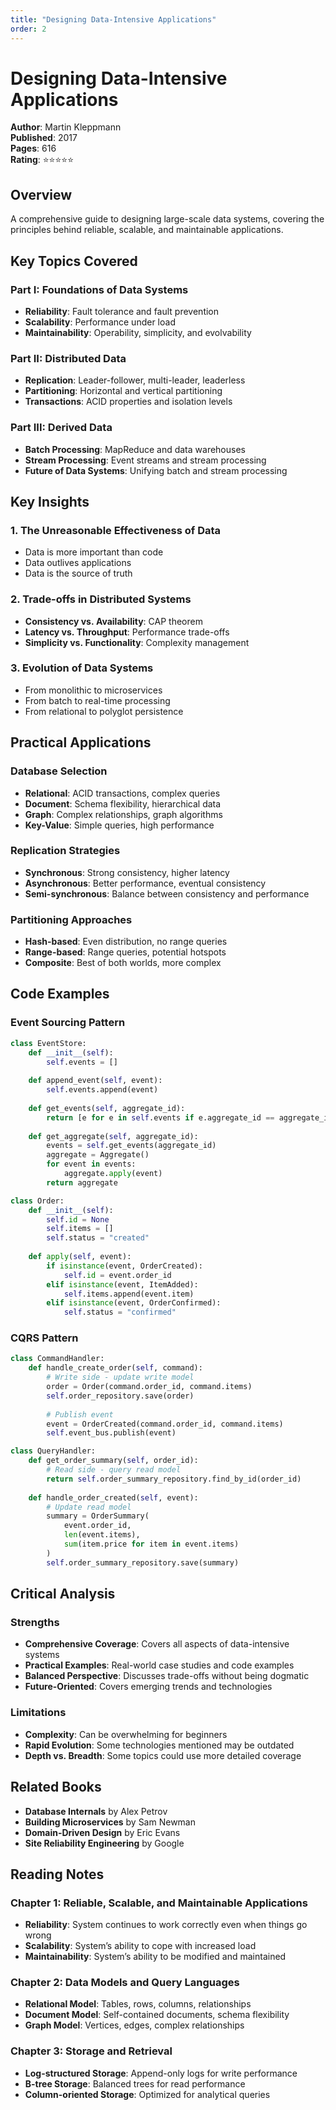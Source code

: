 ```yaml
---
title: "Designing Data-Intensive Applications"
order: 2
---
```


# Designing Data-Intensive Applications

**Author**: Martin Kleppmann  
**Published**: 2017  
**Pages**: 616  
**Rating**: ⭐⭐⭐⭐⭐

## Overview

A comprehensive guide to designing large-scale data systems, covering the principles behind reliable, scalable, and maintainable applications.

## Key Topics Covered

### Part I: Foundations of Data Systems
- **Reliability**: Fault tolerance and fault prevention
- **Scalability**: Performance under load
- **Maintainability**: Operability, simplicity, and evolvability

### Part II: Distributed Data
- **Replication**: Leader-follower, multi-leader, leaderless
- **Partitioning**: Horizontal and vertical partitioning
- **Transactions**: ACID properties and isolation levels

### Part III: Derived Data
- **Batch Processing**: MapReduce and data warehouses
- **Stream Processing**: Event streams and stream processing
- **Future of Data Systems**: Unifying batch and stream processing

## Key Insights

### 1. The Unreasonable Effectiveness of Data
- Data is more important than code
- Data outlives applications
- Data is the source of truth

### 2. Trade-offs in Distributed Systems
- **Consistency vs. Availability**: CAP theorem
- **Latency vs. Throughput**: Performance trade-offs
- **Simplicity vs. Functionality**: Complexity management

### 3. Evolution of Data Systems
- From monolithic to microservices
- From batch to real-time processing
- From relational to polyglot persistence

## Practical Applications

### Database Selection
- **Relational**: ACID transactions, complex queries
- **Document**: Schema flexibility, hierarchical data
- **Graph**: Complex relationships, graph algorithms
- **Key-Value**: Simple queries, high performance

### Replication Strategies
- **Synchronous**: Strong consistency, higher latency
- **Asynchronous**: Better performance, eventual consistency
- **Semi-synchronous**: Balance between consistency and performance

### Partitioning Approaches
- **Hash-based**: Even distribution, no range queries
- **Range-based**: Range queries, potential hotspots
- **Composite**: Best of both worlds, more complex

## Code Examples

### Event Sourcing Pattern
```python
class EventStore:
    def __init__(self):
        self.events = []
    
    def append_event(self, event):
        self.events.append(event)
    
    def get_events(self, aggregate_id):
        return [e for e in self.events if e.aggregate_id == aggregate_id]
    
    def get_aggregate(self, aggregate_id):
        events = self.get_events(aggregate_id)
        aggregate = Aggregate()
        for event in events:
            aggregate.apply(event)
        return aggregate

class Order:
    def __init__(self):
        self.id = None
        self.items = []
        self.status = "created"
    
    def apply(self, event):
        if isinstance(event, OrderCreated):
            self.id = event.order_id
        elif isinstance(event, ItemAdded):
            self.items.append(event.item)
        elif isinstance(event, OrderConfirmed):
            self.status = "confirmed"
```

### CQRS Pattern
```python
class CommandHandler:
    def handle_create_order(self, command):
        # Write side - update write model
        order = Order(command.order_id, command.items)
        self.order_repository.save(order)
        
        # Publish event
        event = OrderCreated(command.order_id, command.items)
        self.event_bus.publish(event)

class QueryHandler:
    def get_order_summary(self, order_id):
        # Read side - query read model
        return self.order_summary_repository.find_by_id(order_id)
    
    def handle_order_created(self, event):
        # Update read model
        summary = OrderSummary(
            event.order_id,
            len(event.items),
            sum(item.price for item in event.items)
        )
        self.order_summary_repository.save(summary)
```

## Critical Analysis

### Strengths
- **Comprehensive Coverage**: Covers all aspects of data-intensive systems
- **Practical Examples**: Real-world case studies and code examples
- **Balanced Perspective**: Discusses trade-offs without being dogmatic
- **Future-Oriented**: Covers emerging trends and technologies

### Limitations
- **Complexity**: Can be overwhelming for beginners
- **Rapid Evolution**: Some technologies mentioned may be outdated
- **Depth vs. Breadth**: Some topics could use more detailed coverage

## Related Books
- **Database Internals** by Alex Petrov
- **Building Microservices** by Sam Newman
- **Domain-Driven Design** by Eric Evans
- **Site Reliability Engineering** by Google

## Reading Notes

### Chapter 1: Reliable, Scalable, and Maintainable Applications
- **Reliability**: System continues to work correctly even when things go wrong
- **Scalability**: System's ability to cope with increased load
- **Maintainability**: System's ability to be modified and maintained

### Chapter 2: Data Models and Query Languages
- **Relational Model**: Tables, rows, columns, relationships
- **Document Model**: Self-contained documents, schema flexibility
- **Graph Model**: Vertices, edges, complex relationships

### Chapter 3: Storage and Retrieval
- **Log-structured Storage**: Append-only logs for write performance
- **B-tree Storage**: Balanced trees for read performance
- **Column-oriented Storage**: Optimized for analytical queries 